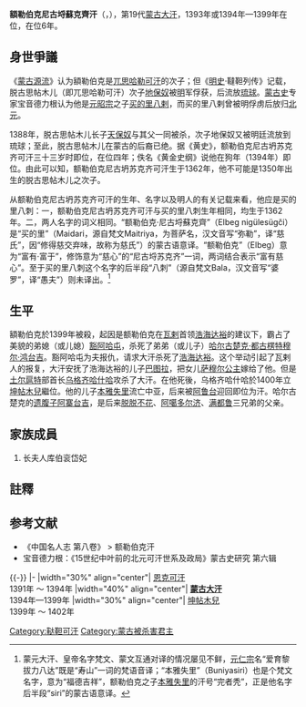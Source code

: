 {{CJK-New-Char|3ECB|741C}}
{{蒙古可汗信息框
| 名稱 = 額勒伯克尼古埒蘇克齊汗
| 稱號 = 
| 畫像 = Элбэг нигүүлсэгч хаан 1361-1399.jpg
| 畫像大小 = 
| 說明  = 額勒伯克尼古埒蘇克齊汗像
| 世系 = [[蒙古大汗|第20代蒙古大汗]]
| 在位 = 1393年或1394年-1399年
| 統治類型 = 
| 登基 = 
| 前任 = [[恩克汗|恩克汗]]
| 繼任 = [[坤帖木兒|坤帖木兒]]
| 世系1 = 
| 在位1 = 
| 統治類型1 = 
| 前任1 = 
| 繼任1 = 
| 世系2 = 
| 在位2 = 
| 統治類型2 = 
| 前任2 = 
| 繼任2 = 
| 出生日期 = 1361年
| 出生地 = 
| 逝世日期 = 1399年
| 逝世地 = 
| 陵墓 =  
| 配偶 = <!--或者分為「皇后」和「妃嬪」兩個參數-->
| 子嗣 = <!--按出生順序列出，使用{{plainlist}}或{{unbulleted list}} -->
| 姓名 = 額勒伯克
| 年號 = 
| 尊號 = 尼古埒蘇克齊汗
| 諡號 = 
| 廟號 = 
| 政權 = [[鞑靼_(蒙古)|鞑靼]]
| 父 = 
| 母 = 
| 親屬 = 
| 宗教信仰 = 
}}
'''額勒伯克尼古埒蘇克齊汗'''（{{mong|m=ᠡᠯᠪᠡᠭ <br />ᠨᠢᠭᠦᠯᠡᠰᠦᠭᠴᠢ <br />ᠬᠠᠭᠠᠨ|z=Elbeg nigülesügči qaγan|k=Элбэг нигүүлсэгч хаан}}{{NoteTag|蒙古文见殿本《[[蒙古源流|蒙古源流]]》卷五和两《[[黄金史|黄金史]]》。漢語見《欽定蒙古源流》，是經由[[滿語|滿語]]轉譯译而得。现代学者多称其为可汗。}}，{{bd|1361年||1399年|catIdx=E}}），第19代[[蒙古大汗|蒙古大汗]]，1393年或1394年{{NoteTag|《[[蒙古源流|蒙古源流]]》作1393年，罗氏《黄金史》、《[[黄金史纲|黄金史纲]]》作1394年。}}—1399年在位，在位6年。

==身世爭議 ==
《[[蒙古源流|蒙古源流]]》认为額勒伯克是[[北元后主|兀思哈勒可汗]]的次子；但《[[明史|明史]]·韃靼列传》记载，脱古思帖木儿（即兀思哈勒可汗）次子[[地保奴|地保奴]]被[[明朝|明]]军俘获，后流放[[琉球|琉球]]。[[蒙古史|蒙古史]]专家宝音德力根认为他是[[元昭宗|元昭宗]]之子[[买的里八剌|买的里八剌]]，而买的里八剌曾被明俘虏后放归[[北元|北元]]。

1388年，脱古思帖木儿长子[[天保奴|天保奴]]与其父一同被杀，次子地保奴又被明廷流放到琉球；至此，脱古思帖木儿在蒙古的后裔已绝。据《黄史》，额勒伯克尼古坍苏克齐可汗三十三岁时即位，在位四年；佚名《黄金史纲》说他在狗年（1394年）即位。由此可以知，额勒伯克尼古坍苏克齐可汗生于1362年，他不可能是1350年出生的脱古思帖木儿之次子。

从额勒伯克尼古坍苏克齐可汗的生年、名字以及明人的有关记载来看，他应是买的里八刺：一，额勒伯克尼古坍苏克齐可汗与买的里八刺生年相同，均生于1362年。二，两人名字的词义相同。“额勒伯克·尼古埒蘇克齊”（Elbeg nigülesügči）是“买的里”（Maidari，源自梵文Maitriya，为菩萨名，汉文音写“弥勒”，译“慈氏”，因“修得慈交弃味，故称为慈氏”）的蒙古语意译。“额勒伯克”（Elbeg）意为“富有·富于”，修饰意为“慈心”的“尼古埒苏克齐”一词，两词结合表示“富有慈心”。至于买的里八刺这个名字的后半段“八刺”（源自梵文Bala，汉文音写“婆罗”，译“愚夫”）则未译出。<ref>蒙元大汗、皇帝名字梵文、蒙文互通对译的情况屡见不鲜，[[元仁宗|元仁宗]]名“爱育黎拔力八达”既是“寿山”一词的梵语音译；“本雅失里”（Buniyasiri）也是个梵文名字，意为“福德吉祥”，额勒伯克之子[[本雅失里|本雅失里]]的汗号“完者秃”，正是他名字后半段“siri”的蒙古语意译。</ref>

==生平 ==
額勒伯克於1399年被殺，起因是额勒伯克在[[瓦剌|瓦剌]]首领[[浩海达裕|浩海达裕]]的建议下，霸占了美貌的弟媳（或儿媳）[[豁阿哈屯|豁阿哈屯]]，杀死了弟弟（或儿子）[[哈尔古楚克都古楞特穆尔鸿台吉|哈尔古楚克·都古楞特穆尔·鸿台吉]]。豁阿哈屯为夫报仇，请求大汗杀死了[[浩海达裕|浩海达裕]]。这个举动引起了瓦剌人的报复，大汗安抚了浩海达裕的儿子[[巴图拉|巴图拉]]，把女儿[[萨穆尔公主|萨穆尔公主]]嫁给了他。但是[[土尔扈特|土尔扈特]]部首长[[乌格齐哈什哈|乌格齐哈什哈]]攻杀了大汗。在他死後，乌格齐哈什哈於1400年立[[坤帖木兒|坤帖木兒]]繼位。他的儿子[[本雅失里|本雅失里]]流亡中亚，后来被[[阿鲁台|阿鲁台]]迎回即位为汗。哈尔古楚克的[[遗腹子|遗腹子]][[阿寨台吉|阿寨台吉]]，是后来[[脱脱不花|脱脱不花]]、[[阿噶多尔济|阿噶多尔济]]、[[满都鲁|满都鲁]]三兄弟的父亲。

==家族成員==
#长夫人库伯衮岱妃

== 註釋 ==
{{NoteFoot}}

== 参考文献 ==
{{Reflist}}
{{refbegin}}
* 《中国名人志 第八卷》 > 额勒伯克汗
* 宝音德力根：《15世纪中叶前的北元可汗世系及政局》蒙古史研究 第六辑
{{refend}}

{{-}}
{{start box}}
|-
|width="30%" align="center"|
[[恩克可汗|恩克可汗]]
<br /> 
1391年 ～ 1394年
|width="40%" align="center"|
'''[[蒙古大汗|蒙古大汗]]'''
<br />
1394年—1399年
|width="30%" align="center"|
[[坤帖木兒|坤帖木兒]]
<br />
1399年 ～ 1402年
{{end box}}

{{蒙古大汗}}

[[Category:鞑靼可汗|Category:鞑靼可汗]]
[[Category:蒙古被杀害君主|Category:蒙古被杀害君主]]